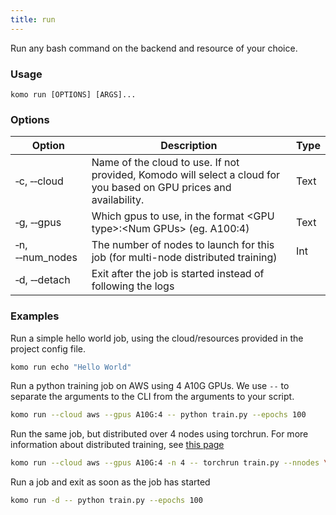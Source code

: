 ```yaml
---
title: run
---
```

Run any bash command on the backend and resource of your choice.

### Usage

`komo run [OPTIONS] [ARGS]...`


### Options

| Option                              	| Description                                                                                                                                                       	| Type 	|
|-------------------------------------	|-------------------------------------------------------------------------------------------------------------------------------------------------------------------	|------	|
| &#x2011;c, &#x2011;&#x2011;cloud  	| Name of the cloud to use. If not provided, Komodo will select a cloud for you based on GPU prices and availability.                                                                  	| Text 	|
| &#x2011;g, &#x2011;&#x2011;gpus 	| Which gpus to use, in the format \<GPU type\>:\<Num GPUs\> (eg. A100:4)                                                                	| Text 	|
| &#x2011;n, &#x2011;&#x2011;num_nodes 	| The number of nodes to launch for this job (for multi-node distributed training)                                                                	| Int 	|
| &#x2011;d, &#x2011;&#x2011;detach   	| Exit after the job is started instead of following the logs                                                                                                       	|      	|

### Examples

Run a simple hello world job, using the cloud/resources provided in the project config file.
```bash
komo run echo "Hello World"
```

Run a python training job on AWS using 4 A10G GPUs. We use `--` to separate
the arguments to the CLI from the arguments to your script.

```bash
komo run --cloud aws --gpus A10G:4 -- python train.py --epochs 100
```

Run the same job, but distributed over 4 nodes using torchrun.
For more information about distributed training, see [this page](../../jobs)
```bash
komo run --cloud aws --gpus A10G:4 -n 4 -- torchrun train.py --nnodes \$NNODES --rdzv-endpoint \$NODE_0_IP_ADDRESS --rdzv-backend c10d --nproc-per-node \$NUM_GPUS train.py --epochs 100
```

Run a job and exit as soon as the job has started
```bash
komo run -d -- python train.py --epochs 100
```
